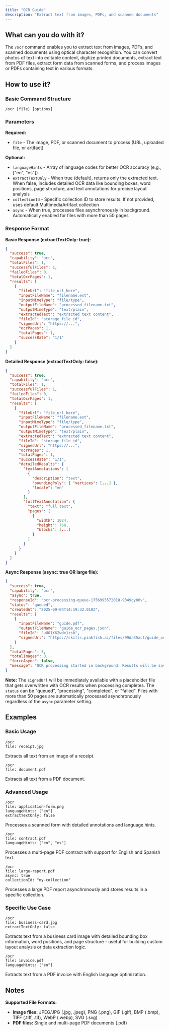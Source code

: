 ```yaml
---
title: "OCR Guide"
description: "Extract text from images, PDFs, and scanned documents"
---
```


## What can you do with it?

The `/ocr` command enables you to extract text from images, PDFs, and scanned documents using optical character recognition. You can convert photos of text into editable content, digitize printed documents, extract text from PDF files, extract form data from scanned forms, and process images or PDFs containing text in various formats.

## How to use it?

### Basic Command Structure
```
/ocr [file] [options]
```

### Parameters

**Required:**

- `file` - The image, PDF, or scanned document to process (URL, uploaded file, or artifact)

**Optional:**

- `languageHints` - Array of language codes for better OCR accuracy (e.g., ["en", "es"])
- `extractTextOnly` - When true (default), returns only the extracted text. When false, includes detailed OCR data like bounding boxes, word positions, page structure, and text annotations for precise layout analysis
- `collectionId` - Specific collection ID to store results. If not provided, uses default MultimediaArtifact collection
- `async` - When true, processes files asynchronously in background. Automatically enabled for files with more than 50 pages

### Response Format

**Basic Response (extractTextOnly: true):**
```json
{
  "success": true,
  "capability": "ocr",
  "totalFiles": 1,
  "successfulFiles": 1,
  "failedFiles": 0,
  "totalOcrPages": 1,
  "results": [
    {
      "fileUrl": "file_url_here",
      "inputFileName": "filename.ext",
      "inputMimeType": "file/type",
      "outputFileName": "processed_filename.txt",
      "outputMimeType": "text/plain",
      "extractedText": "extracted text content",
      "fileId": "storage_file_id",
      "signedUrl": "https://...",
      "ocrPages": 1,
      "totalPages": 1,
      "successRate": "1/1"
    }
  ]
}
```

**Detailed Response (extractTextOnly: false):**
```json
{
  "success": true,
  "capability": "ocr",
  "totalFiles": 1,
  "successfulFiles": 1,
  "failedFiles": 0,
  "totalOcrPages": 1,
  "results": [
    {
      "fileUrl": "file_url_here",
      "inputFileName": "filename.ext",
      "inputMimeType": "file/type",
      "outputFileName": "processed_filename.txt",
      "outputMimeType": "text/plain",
      "extractedText": "extracted text content",
      "fileId": "storage_file_id",
      "signedUrl": "https://...",
      "ocrPages": 1,
      "totalPages": 1,
      "successRate": "1/1",
      "detailedResults": {
        "textAnnotations": [
          {
            "description": "text",
            "boundingPoly": { "vertices": [...] },
            "locale": "en"
          }
        ],
        "fullTextAnnotation": {
          "text": "full text",
          "pages": [
            {
              "width": 1024,
              "height": 768,
              "blocks": [...]
            }
          ]
        }
      }
    }
  ]
}
```

**Async Response (async: true OR large file):**
```json
{
  "success": true,
  "capability": "ocr",
  "async": true,
  "responseId": "ocr-processing-queue-1756995572018-9349gy00v",
  "status": "queued",
  "createdAt": "2025-09-04T14:19:32.018Z",
  "results": [
    {
      "inputFileName": "guide.pdf",
      "outputFileName": "guide_ocr_pages.json",
      "fileId": "uUO1X6Zwdx1zsb",
      "signedUrl": "https://skills.pinkfish.ai/files/99da35act/guide_ocr_pages.json?signed-key=WC19MGQ="
    }
  ],
  "totalPages": 3,
  "totalImages": 0,
  "forceAsync": false,
  "message": "OCR processing started in background. Results will be saved to file storage when complete."
}
```

**Note:** The `signedUrl` will be immediately available with a placeholder file that gets overwritten with OCR results when processing completes. The `status` can be "queued", "processing", "completed", or "failed". Files with more than 50 pages are automatically processed asynchronously regardless of the `async` parameter setting.

## Examples

### Basic Usage
```
/ocr
file: receipt.jpg
```
Extracts all text from an image of a receipt.

```
/ocr
file: document.pdf
```
Extracts all text from a PDF document.

### Advanced Usage
```
/ocr
file: application-form.png
languageHints: ["en"]
extractTextOnly: false
```
Processes a scanned form with detailed annotations and language hints.

```
/ocr
file: contract.pdf
languageHints: ["en", "es"]
```
Processes a multi-page PDF contract with support for English and Spanish text.

```
/ocr
file: large-report.pdf
async: true
collectionId: "my-collection"
```
Processes a large PDF report asynchronously and stores results in a specific collection.

### Specific Use Case
```
/ocr
file: business-card.jpg
extractTextOnly: false
```
Extracts text from a business card image with detailed bounding box information, word positions, and page structure - useful for building custom layout analysis or data extraction logic.

```
/ocr
file: invoice.pdf
languageHints: ["en"]
```
Extracts text from a PDF invoice with English language optimization.

## Notes

**Supported File Formats:**
- **Image files:** JPEG/JPG (.jpg, .jpeg), PNG (.png), GIF (.gif), BMP (.bmp), TIFF (.tiff, .tif), WebP (.webp), SVG (.svg)
- **PDF files:** Single and multi-page PDF documents (.pdf)
